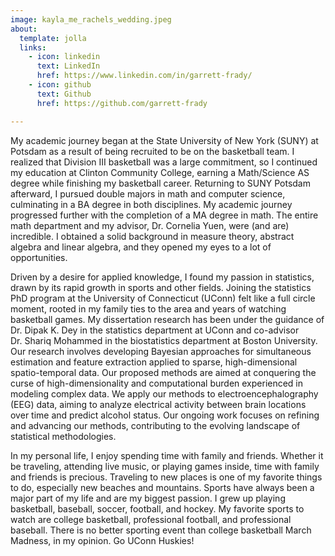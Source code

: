 ```yaml
---
image: kayla_me_rachels_wedding.jpeg
about:
  template: jolla
  links:
    - icon: linkedin
      text: LinkedIn
      href: https://www.linkedin.com/in/garrett-frady/
    - icon: github
      text: Github
      href: https://github.com/garrett-frady

---
```


My academic journey began at the State University of New York (SUNY) at Potsdam as a result of being recruited to be on the basketball team. I realized that Division III basketball was a large commitment, so I continued my education at Clinton Community College, earning a Math/Science AS degree while finishing my basketball career. Returning to SUNY Potsdam afterward, I pursued double majors in math and computer science, culminating in a BA degree in both disciplines. My academic journey progressed further with the completion of a MA degree in math. The entire math department and my advisor, Dr. Cornelia Yuen, were (and are) incredible. I obtained a solid background in measure theory, abstract algebra and linear algebra, and they opened my eyes to a lot of opportunities.

Driven by a desire for applied knowledge, I found my passion in statistics, drawn by its rapid growth in sports and other fields. Joining the statistics PhD program at the University of Connecticut (UConn) felt like a full circle moment, rooted in my family ties to the area and years of watching basketball games. My dissertation research has been under the guidance of Dr. Dipak K. Dey in the statistics department at UConn and co-advisor Dr. Shariq Mohammed in the biostatistics department at Boston University. Our research involves developing Bayesian approaches for simultaneous estimation and feature extraction applied to sparse, high-dimensional spatio-temporal data. Our proposed methods are aimed at conquering the curse of high-dimensionality and computational burden experienced in modeling complex data. We apply our methods to electroencephalography (EEG) data, aiming to analyze electrical activity between brain locations over time and predict alcohol status. Our ongoing work focuses on refining and advancing our methods, contributing to the evolving landscape of statistical methodologies. 

In my personal life, I enjoy spending time with family and friends. Whether it be traveling, attending live music, or playing games inside, time with family and friends is precious. Traveling to new places is one of my favorite things to do, especially new beaches and mountains. Sports have always been a major part of my life and are my biggest passion. I grew up playing basketball, baseball, soccer, football, and hockey. My favorite sports to watch are college basketball, professional football, and professional baseball. There is no better sporting event than college basketball March Madness, in my opinion. Go UConn Huskies!
 
